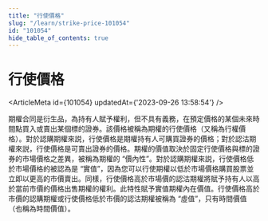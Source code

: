 ```yaml
---
title: "行使價格"
slug: "/learn/strike-price-101054"
id: "101054"
hide_table_of_contents: true
---
```



# 行使價格

<ArticleMeta id={101054} updatedAt={'2023-09-26 13:58:54'} />
<div className='border-solid border-b border-t-0 my-4 border-[var(--ifm-color-gray-300)]' />

期權合同是衍生品，為持有人賦予權利，但不具有義務，在預定價格的某個未來時間點買入或賣出某個標的證券。該價格被稱為期權的行使價格（又稱為行權價格）。對於認購期權來説，行使價格是期權持有人可購買證券的價格；對於認沽期權來説，行使價格是可賣出證券的價格。期權的價值取決於固定行使價格與標的證券的市場價格之差異，被稱為期權的 “價內性”。對於認購期權來説，行使價格低於市場價格的被認為是 “實值”，因為您可以行使期權以低於市場價格購買股票並立即以更高的市價賣出。同樣，行使價格高於市場價的認沽期權將賦予持有人以高於當前市價的價格出售期權的權利。此特性賦予實值期權內在價值。行使價格高於市價的認購期權或行使價格低於市價的認沽期權被稱為 “虛值”，只有時間價值（也稱為時間價值）。
